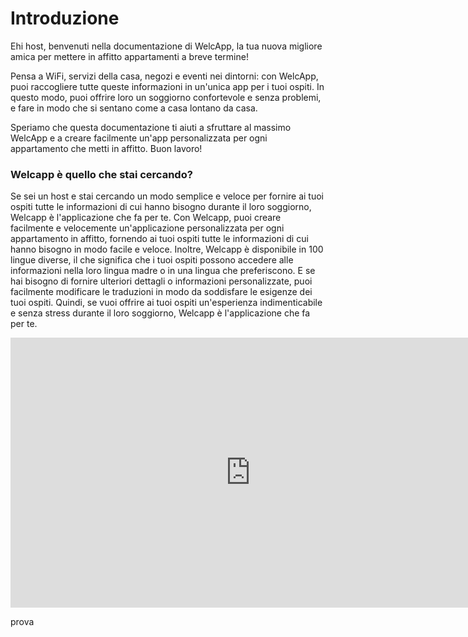 # Introduzione

Ehi host, benvenuti nella documentazione di WelcApp, la tua nuova migliore amica per mettere in affitto appartamenti a breve termine!

Pensa a WiFi, servizi della casa, negozi e eventi nei dintorni: con WelcApp, puoi raccogliere tutte queste informazioni in un'unica app per i tuoi ospiti. In questo modo, puoi offrire loro un soggiorno confortevole e senza problemi, e fare in modo che si sentano come a casa lontano da casa.

Speriamo che questa documentazione ti aiuti a sfruttare al massimo WelcApp e a creare facilmente un'app personalizzata per ogni appartamento che metti in affitto. Buon lavoro!

### Welcapp è quello che stai cercando?

Se sei un host e stai cercando un modo semplice e veloce per fornire ai tuoi ospiti tutte le informazioni di cui hanno bisogno durante il loro soggiorno, Welcapp è l'applicazione che fa per te. Con Welcapp, puoi creare facilmente e velocemente un'applicazione personalizzata per ogni appartamento in affitto, fornendo ai tuoi ospiti tutte le informazioni di cui hanno bisogno in modo facile e veloce. Inoltre, Welcapp è disponibile in 100 lingue diverse, il che significa che i tuoi ospiti possono accedere alle informazioni nella loro lingua madre o in una lingua che preferiscono. E se hai bisogno di fornire ulteriori dettagli o informazioni personalizzate, puoi facilmente modificare le traduzioni in modo da soddisfare le esigenze dei tuoi ospiti. Quindi, se vuoi offrire ai tuoi ospiti un'esperienza indimenticabile e senza stress durante il loro soggiorno, Welcapp è l'applicazione che fa per te.

<iframe
  width="768"
  height="432"
  src="https://miro.com/app/live-embed/uXjVOBntsPA=/?moveToViewport=-7484,-593,17820,9764&embedId=312598289202"
  frameborder="0"
  scrolling="no"
  allow="fullscreen; clipboard-read; clipboard-write"
  allowfullscreen
></iframe>

prova
